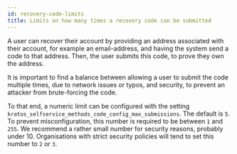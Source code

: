 ```yaml
---
id: recovery-code-limits
title: Limits on how many times a recovery code can be submitted
---
```


A user can recover their account by providing an address associated with their account, for example an email-address, and having the system send a code to that address. Then, the user submits this code, to prove they own the address.

It is important to find a balance between allowing a user to submit the code multiple times, due to network issues or typos, and security, to prevent an attacker from brute-forcing the code.

To that end, a numeric limit can be configured with the setting `kratos_selfservice_methods_code_config_max_submissions`. The default is `5`. To prevent misconfiguration, this number is required to be between `1` and `255`. We recommend a rather small number for security reasons, probably under 10. Organisations with strict security policies will tend to set this number to `2` or `3`.

